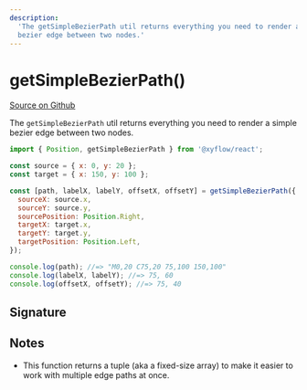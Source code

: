 ```yaml
---
description:
  'The getSimpleBezierPath util returns everything you need to render a simple
  bezier edge between two nodes.'
---
```


# getSimpleBezierPath()

[Source on Github](https://github.com/xyflow/xyflow/blob/main/packages/react/src/components/Edges/SimpleBezierEdge.tsx/#L32)

The `getSimpleBezierPath` util returns everything you need to render a simple
bezier edge between two nodes.

```js
import { Position, getSimpleBezierPath } from '@xyflow/react';

const source = { x: 0, y: 20 };
const target = { x: 150, y: 100 };

const [path, labelX, labelY, offsetX, offsetY] = getSimpleBezierPath({
  sourceX: source.x,
  sourceY: source.y,
  sourcePosition: Position.Right,
  targetX: target.x,
  targetY: target.y,
  targetPosition: Position.Left,
});

console.log(path); //=> "M0,20 C75,20 75,100 150,100"
console.log(labelX, labelY); //=> 75, 60
console.log(offsetX, offsetY); //=> 75, 40
```

## Signature

<APIDocs functionName="getSimpleBezierPath" />

## Notes

- This function returns a tuple (aka a fixed-size array) to make it easier to
  work with multiple edge paths at once.
